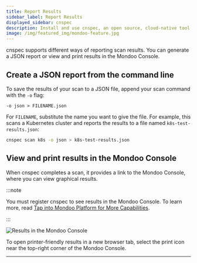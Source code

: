 ```yaml
---
title: Report Results
sidebar_label: Report Results
displayed_sidebar: cnspec
description: Install and use cnspec, an open source, cloud-native tool for securing your full stack
image: /img/featured_img/mondoo-feature.jpg
---
```


cnspec supports different ways of reporting scan results. You can generate a JSON report or view and print results in the Mondoo Console.

## Create a JSON report from the command line

To save the results of your scan to a JSON file, append your scan command with the `-o` flag:

```
-o json > FILENAME.json
```

For `FILENAME`, substitute the name you want to give the file. For example, this scans a Kubernetes cluster and reports the results to a file named `k8s-test-results.json`:

```bash
cnspec scan k8s -o json > k8s-test-results.json
```

## View and print results in the Mondoo Console

When cnspec completes a scan, it provides a link to the Mondoo Console, where you can view graphical results.

:::note

You must register cnspec to see results in the Mondoo Console. To learn more, read [Tap into Mondoo Platform for More Capabilities](/cnspec/cnspec-platform/).

:::

![Results in the Mondoo Console](/img/cnspec/console.png)

To open printer-friendly results in a new browser tab, select the print icon near the top-right corner of the Mondoo Console.

---
